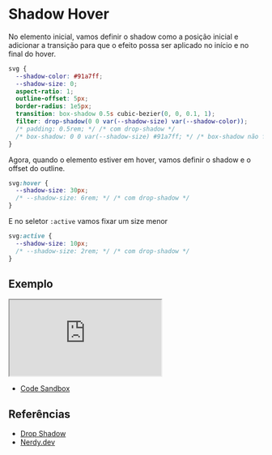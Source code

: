 # Shadow Hover

No elemento inicial, vamos definir o shadow como a posição inicial e adicionar a transição para que o efeito possa ser aplicado no início e no final do hover.

```css
svg {
  --shadow-color: #91a7ff;
  --shadow-size: 0;
  aspect-ratio: 1;
  outline-offset: 5px;
  border-radius: 1e5px;
  transition: box-shadow 0.5s cubic-bezier(0, 0, 0.1, 1);
  filter: drop-shadow(0 0 var(--shadow-size) var(--shadow-color));
  /* padding: 0.5rem; */ /* com drop-shadow */
  /* box-shadow: 0 0 var(--shadow-size) #91a7ff; */ /* box-shadow não funciona com SVG */
}
```

Agora, quando o elemento estiver em hover, vamos definir o shadow e o offset do outline.

```css
svg:hover {
  --shadow-size: 30px;
  /* --shadow-size: 6rem; */ /* com drop-shadow */
}
```

E no seletor `:active` vamos fixar um size menor
  
```css
svg:active {
  --shadow-size: 10px;
  /* --shadow-size: 2rem; */ /* com drop-shadow */
}
```

## Exemplo

<iframe
  src="https://codesandbox.io/embed/button-shadow-expanded-hover-1wn00c?fontsize=14&hidenavigation=1&theme=dark"
  style={{ width:'100%', height:'400px', border:0, borderRadius: '4px', overflow:'hidden' }}
  title="button-shadow-expanded-hover"
  allow="accelerometer; ambient-light-sensor; camera; encrypted-media; geolocation; gyroscope; hid; microphone; midi; payment; usb; vr; xr-spatial-tracking"
  sandbox="allow-forms allow-modals allow-popups allow-presentation allow-same-origin allow-scripts">
</iframe>

- [Code Sandbox](https://codesandbox.io/embed/button-shadow-expanded-hover-1wn00c?fontsize=14&hidenavigation=1&theme=dark)


## Referências

- [Drop Shadow](https://css-tricks.com/adding-shadows-to-svg-icons-with-css-and-svg-filters/)
- [Nerdy.dev](https://nerdy.dev/gradients-going-the-shorter-longer-increasing-or-decreasing-route)